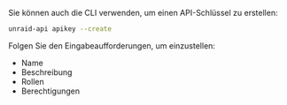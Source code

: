 Sie können auch die CLI verwenden, um einen API-Schlüssel zu erstellen:

```bash
unraid-api apikey --create
```

Folgen Sie den Eingabeaufforderungen, um einzustellen:

- Name
- Beschreibung
- Rollen
- Berechtigungen
